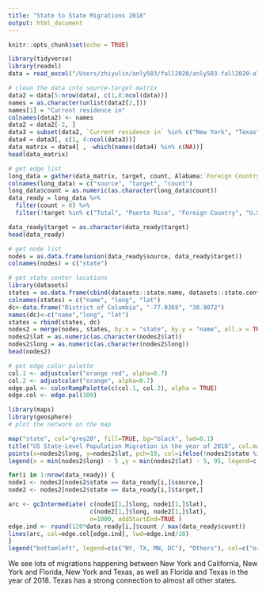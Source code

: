 ```yaml
---
title: "State to State Migrations 2018"
output: html_document
---
```


```r
knitr::opts_chunk$set(echo = TRUE)
```

```r
library(tidyverse)
library(readxl)
data = read_excel("/Users/zhiyulin/anly503/fall2020/anly503-fall2020-a7-zlds123/data/State_to_State_Migrations_Table_2018.xls")
```

```r
# clean the data into source-target matrix
data2 = data[5:nrow(data), c(1,8:ncol(data))]
names = as.character(unlist(data2[2,]))
names[1] = "Current residence in"
colnames(data2) <- names
data2 = data2[-2, ]
data3 = subset(data2, `Current residence in` %in% c("New York", "Texas", "Minnesota", "District of Columbia"))
data4 = data3[, c(1, 4:ncol(data3))]
data_matrix = data4[ , -which(names(data4) %in% c(NA))]
head(data_matrix)
```

```r
# get edge list
long_data = gather(data_matrix, target, count, Alabama:`Foreign Country`, factor_key=TRUE)
colnames(long_data) = c("source", "target", "count")
long_data$count = as.numeric(as.character(long_data$count))
data_ready = long_data %>%
  filter(count > 0) %>%
  filter(!target %in% c("Total", "Puerto Rico", "Foreign Country", "U.S. Island Area") )

data_ready$target = as.character(data_ready$target)
head(data_ready)
```

```r
# get node list
nodes = as.data.frame(union(data_ready$source, data_ready$target))
colnames(nodes) = c("state")
```

```r
# get state center locations
library(datasets)
states = as.data.frame(cbind(datasets::state.name, datasets::state.center$x, datasets::state.center$y))
colnames(states) = c("name", "long", "lat")
dc<-data.frame("District of Columbia", "-77.0369", "38.9072")
names(dc)<-c("name","long", "lat")
states = rbind(states, dc)
nodes2 = merge(nodes, states, by.x = "state", by.y = "name", all.x = TRUE)
nodes2$lat = as.numeric(as.character(nodes2$lat))
nodes2$long = as.numeric(as.character(nodes2$long))
head(nodes2)
```

```r
# get edge color palette
col.1 <- adjustcolor("orange red", alpha=0.7)
col.2 <- adjustcolor("orange", alpha=0.7)
edge.pal <- colorRampPalette(c(col.1, col.2), alpha = TRUE)
edge.col <- edge.pal(100)
```

```r
library(maps)
library(geosphere)
# plot the network on the map

map("state", col="grey20", fill=TRUE, bg="black", lwd=0.1)
title("US State-Level Population Migration in the year of 2018", col.main = "white")
points(x=nodes2$long, y=nodes2$lat, pch=19, col=ifelse(!nodes2$state %in% c("New York", "Texas", "Minnesota", "District of Columbia"), "lightblue", "orange"), cex = ifelse(!nodes2$state %in% c("New York", "Texas", "Minnesota", "District of Columbia"), 1.85, 2.5))
legend(x = min(nodes2$long) - 5 ,y = min(nodes2$lat) - 5, 95, legend=c("NY, TX, MN, DC", "Others"), col=c("orange", "lightblue"), lty=1:2, cex=0.8)

for(i in 1:nrow(data_ready)) {
node1 <- nodes2[nodes2$state == data_ready[i,]$source,]
node2 <- nodes2[nodes2$state == data_ready[i,]$target,]

arc <- gcIntermediate( c(node1[1,]$long, node1[1,]$lat),
                       c(node2[1,]$long, node2[1,]$lat), 
                       n=1000, addStartEnd=TRUE )
edge.ind <- round(120*data_ready[i,]$count / max(data_ready$count))
lines(arc, col=edge.col[edge.ind], lwd=edge.ind/10)
}
legend("bottomleft", legend=c(c("NY, TX, MN, DC"), "Others"), col=c("orange", "lightblue"), lty=1:2, lwd = 15, cex=0.8, bg='white')
```


We see lots of migrations happening between New York and California, New York and Florida, New York and Texas, as well as Florida and Texas in the year of 2018. Texas has a strong connection to almost all other states.
